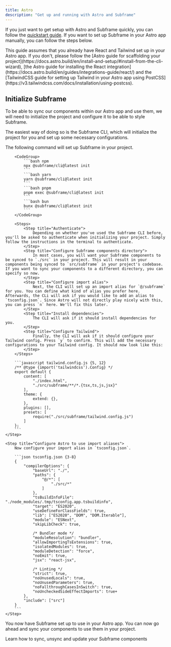 ```yaml
---
title: Astro
description: "Get up and running with Astro and Subframe"
---
```


If you just want to get setup with Astro and Subframe quickly, you can follow the [quickstart guide](/for-developers/getting-started/quickstart). If you want to set up Subframe in your Astro app manually, you can follow the steps below.

<Note>
    This guide assumes that you already have React and Tailwind set up in your Astro app. If you don't, please follow the [Astro guide for scaffolding your project](https://docs.astro.build/en/install-and-setup/#install-from-the-cli-wizard), [the Astro guide for installing the React integration](https://docs.astro.build/en/guides/integrations-guide/react/) and the [TailwindCSS guide for setting up Tailwind in your Astro app using PostCSS](https://v3.tailwindcss.com/docs/installation/using-postcss).
</Note>

## Initialize Subframe

To be able to sync our components within our Astro app and use them, we will need to initialize the project and configure it to be able to style Subframe.

The easiest way of doing so is the Subframe CLI, which will initialize the project for you and set up some necessary configurations.


<Steps>
    <Step title="Run the Subframe CLI">
        The following command will set up Subframe in your project.

        <CodeGroup>
            ```bash npm
            npx @subframe/cli@latest init
            ```
            ```bash yarn
            yarn @subframe/cli@latest init
            ```
            ```bash pnpm
            pnpm exec @subframe/cli@latest init
            ```
            ```bash bun
            bunx @subframe/cli@latest init
            ```
        </CodeGroup>

        <Steps>
            <Step title="Authenticate">
                Depending on whether you've used the Subframe CLI before, you'll be asked to authenticate when initializing your project. Simply follow the instructions in the terminal to authenticate.
            </Step>
            <Step title="Configure Subframe components directory">
                In most cases, you will want your Subframe components to be synced to `./src` in your project. This will result in your components being synced to `src/subframe` in your project's codebase. If you want to sync your components to a different directory, you can specify so now.
            </Step>
            <Step title="Configure import alias">
                Next, the CLI will set up an import alias for `@/subframe` for you. You can define what kind of alias you prefer here. Afterwards, the CLi will ask if you would like to add an alias to `tsconfig.json`. Since Astro will not directly play nicely with this, you can press `n` here. We'll fix this later.
            </Step>
            <Step title="Install dependencies">
                The CLI will ask if it should install dependencies for you. 
            </Step>
            <Step title="Configure Tailwind">
                Finally, the CLI will ask if it should configure your Tailwind config. Press `y` to confirm. This will add the necessary configurations to your Tailwind config. It should now look like this:
            </Step>
        </Steps>

        ```javascript tailwind.config.js {5, 12}
        /** @type {import('tailwindcss').Config} */
        export default {
            content: [
                "./index.html",
                "./src/subframe/**/*.{tsx,ts,js,jsx}" 
            ],
            theme: {
                extend: {},
            },
            plugins: [],
            presets: [
                require("./src/subframe/tailwind.config.js")
            ]
        };
        ```
    </Step>

    <Step title="Configure Astro to use import aliases">
        Now configure your import alias in `tsconfig.json`.

        ```json tsconfig.json {3-8}
        {
            "compilerOptions": {
                "baseUrl": "./",
                "paths": {
                    "@/*": [
                        "./src/*"
                    ]
                },
                "tsBuildInfoFile": "./node_modules/.tmp/tsconfig.app.tsbuildinfo",
                "target": "ES2020",
                "useDefineForClassFields": true,
                "lib": ["ES2020", "DOM", "DOM.Iterable"],
                "module": "ESNext",
                "skipLibCheck": true,

                /* Bundler mode */
                "moduleResolution": "bundler",
                "allowImportingTsExtensions": true,
                "isolatedModules": true,
                "moduleDetection": "force",
                "noEmit": true,
                "jsx": "react-jsx",

                /* Linting */
                "strict": true,
                "noUnusedLocals": true,
                "noUnusedParameters": true,
                "noFallthroughCasesInSwitch": true,
                "noUncheckedSideEffectImports": true+
            },
            "include": ["src"]
        }
        ```
    </Step>
</Steps>

You now have Subframe set up to use in your Astro app. You can now go ahead and sync your components to use them in your project.

<Card title="Syncing components" href="/for-developers/developing-with-subframe/basics/syncing-components">
    Learn how to sync, unsync and update your Subframe components
</Card>